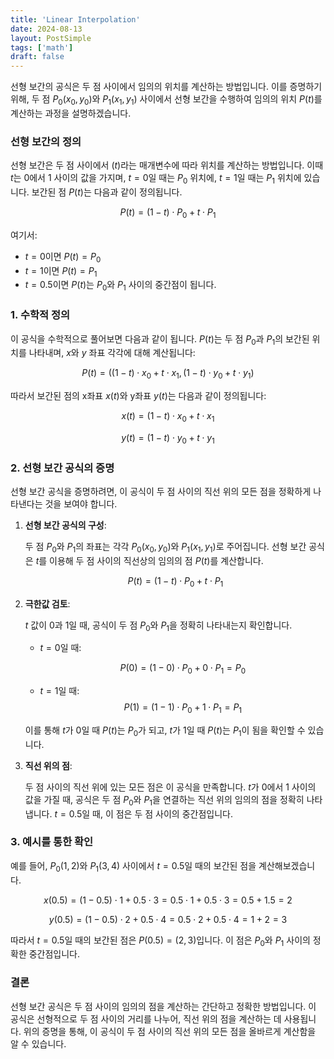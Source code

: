 ```yaml
---
title: 'Linear Interpolation'
date: 2024-08-13
layout: PostSimple
tags: ['math']
draft: false
---
```


선형 보간의 공식은 두 점 사이에서 임의의 위치를 계산하는 방법입니다. 이를 증명하기 위해, 두 점 $P_0(x_0, y_0)$와 $P_1(x_1, y_1)$ 사이에서 선형 보간을 수행하여 임의의 위치 $P(t)$를 계산하는 과정을 설명하겠습니다.

### 선형 보간의 정의

선형 보간은 두 점 사이에서 $( t )$라는 매개변수에 따라 위치를 계산하는 방법입니다. 이때 $t$는 0에서 1 사이의 값을 가지며, $t = 0$일 때는 $P_0$ 위치에, $t = 1$일 때는 $P_1$ 위치에 있습니다. 보간된 점 $P(t)$는 다음과 같이 정의됩니다.

$$
P(t) = (1 - t) \cdot P_0 + t \cdot P_1
$$

여기서:

- $t = 0$이면 $P(t) = P_0$
- $t = 1$이면 $P(t) = P_1$
- $t = 0.5$이면 $P(t)$는 $P_0$와 $P_1$ 사이의 중간점이 됩니다.

### 1. 수학적 정의

이 공식을 수학적으로 풀어보면 다음과 같이 됩니다. $P(t)$는 두 점 $P_0$과 $P_1$의 보간된 위치를 나타내며, $x$와 $y$ 좌표 각각에 대해 계산됩니다:

$$
P(t) = ( (1 - t) \cdot x_0 + t \cdot x_1, (1 - t) \cdot y_0 + t \cdot y_1)
$$

따라서 보간된 점의 x좌표 $x(t)$와 y좌표 $y(t)$는 다음과 같이 정의됩니다:

$$
x(t) = (1 - t) \cdot x_0 + t \cdot x_1
$$

$$
y(t) = (1 - t) \cdot y_0 + t \cdot y_1
$$

### 2. 선형 보간 공식의 증명

선형 보간 공식을 증명하려면, 이 공식이 두 점 사이의 직선 위의 모든 점을 정확하게 나타낸다는 것을 보여야 합니다.

1. **선형 보간 공식의 구성**:

   두 점 $P_0$와 $P_1$의 좌표는 각각 $P_0(x_0, y_0)$와 $P_1(x_1, y_1)$로 주어집니다. 선형 보간 공식은 $t$를 이용해 두 점 사이의 직선상의 임의의 점 $P(t)$를 계산합니다.

   $$
   P(t) = (1 - t) \cdot P_0 + t \cdot P_1
   $$

2. **극한값 검토**:

   $t$ 값이 0과 1일 때, 공식이 두 점 $P_0$와 $P_1$을 정확히 나타내는지 확인합니다.

   - $t = 0$일 때:

     $$
     P(0) = (1 - 0) \cdot P_0 + 0 \cdot P_1 = P_0
     $$

   - $t = 1$일 때:
     $$
      P(1) = (1 - 1) \cdot P_0 + 1 \cdot P_1 = P_1
     $$

   이를 통해 $t$가 0일 때 $P(t)$는 $P_0$가 되고, $t$가 1일 때 $P(t)$는 $P_1$이 됨을 확인할 수 있습니다.

3. **직선 위의 점**:

   두 점 사이의 직선 위에 있는 모든 점은 이 공식을 만족합니다. $t$가 0에서 1 사이의 값을 가질 때, 공식은 두 점 $P_0$와 $P_1$을 연결하는 직선 위의 임의의 점을 정확히 나타냅니다. $t = 0.5$일 때, 이 점은 두 점 사이의 중간점입니다.

### 3. 예시를 통한 확인

예를 들어, $P_0(1, 2)$와 $P_1(3, 4)$ 사이에서 $t = 0.5$일 때의 보간된 점을 계산해보겠습니다.

$$
x(0.5) = (1 - 0.5) \cdot 1 + 0.5 \cdot 3 = 0.5 \cdot 1 + 0.5 \cdot 3 = 0.5 + 1.5 = 2
$$

$$
y(0.5) = (1 - 0.5) \cdot 2 + 0.5 \cdot 4 = 0.5 \cdot 2 + 0.5 \cdot 4 = 1 + 2 = 3
$$

따라서 $t = 0.5$일 때의 보간된 점은 $P(0.5) = (2, 3)$입니다. 이 점은 $P_0$와 $P_1$ 사이의 정확한 중간점입니다.

### 결론

선형 보간 공식은 두 점 사이의 임의의 점을 계산하는 간단하고 정확한 방법입니다. 이 공식은 선형적으로 두 점 사이의 거리를 나누어, 직선 위의 점을 계산하는 데 사용됩니다. 위의 증명을 통해, 이 공식이 두 점 사이의 직선 위의 모든 점을 올바르게 계산함을 알 수 있습니다.
